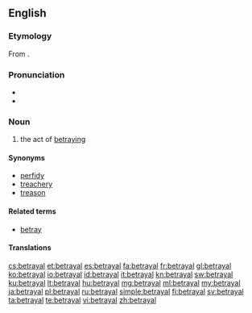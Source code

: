 ==English==

===Etymology===
From {{suffix|betray|al|lang=en}}.

===Pronunciation===
* {{IPA|/bɪˈtɹeɪəl/|lang=en}}
* {{rhymes|eɪəl}}

===Noun===
{{en-noun}}

# the act of [[betray]]ing

====Synonyms====
* [[perfidy]]
* [[treachery]]
* [[treason]]

====Related terms====
* [[betray]]

====Translations====
{{trans-see|treason}}

[[cs:betrayal]]
[[et:betrayal]]
[[es:betrayal]]
[[fa:betrayal]]
[[fr:betrayal]]
[[gl:betrayal]]
[[ko:betrayal]]
[[io:betrayal]]
[[id:betrayal]]
[[it:betrayal]]
[[kn:betrayal]]
[[sw:betrayal]]
[[ku:betrayal]]
[[lt:betrayal]]
[[hu:betrayal]]
[[mg:betrayal]]
[[ml:betrayal]]
[[my:betrayal]]
[[ja:betrayal]]
[[pl:betrayal]]
[[ru:betrayal]]
[[simple:betrayal]]
[[fi:betrayal]]
[[sv:betrayal]]
[[ta:betrayal]]
[[te:betrayal]]
[[vi:betrayal]]
[[zh:betrayal]]